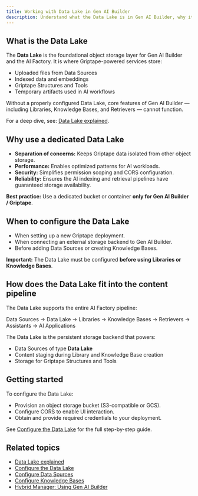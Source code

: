 ```yaml
---
title: Working with Data Lake in Gen AI Builder
description: Understand what the Data Lake is in Gen AI Builder, why it matters, and how it fits into the AI Factory content pipeline.
---
```


## What is the Data Lake

The **Data Lake** is the foundational object storage layer for Gen AI Builder and the AI Factory.
It is where Griptape-powered services store:

- Uploaded files from Data Sources
- Indexed data and embeddings
- Griptape Structures and Tools
- Temporary artifacts used in AI workflows

Without a properly configured Data Lake, core features of Gen AI Builder — including Libraries, Knowledge Bases, and Retrievers — cannot function.

For a deep dive, see: [Data Lake explained](/edb-postgres-ai/ai-factory/learn/explained/data-lake-explained).

## Why use a dedicated Data Lake

- **Separation of concerns:** Keeps Griptape data isolated from other object storage.
- **Performance:** Enables optimized patterns for AI workloads.
- **Security:** Simplifies permission scoping and CORS configuration.
- **Reliability:** Ensures the AI indexing and retrieval pipelines have guaranteed storage availability.

**Best practice:**
Use a dedicated bucket or container **only for Gen AI Builder / Griptape**.

## When to configure the Data Lake

- When setting up a new Griptape deployment.
- When connecting an external storage backend to Gen AI Builder.
- Before adding Data Sources or creating Knowledge Bases.

**Important:**
The Data Lake must be configured **before using Libraries or Knowledge Bases**.

## How does the Data Lake fit into the content pipeline

The Data Lake supports the entire AI Factory pipeline:

Data Sources → Data Lake → Libraries → Knowledge Bases → Retrievers → Assistants → AI Applications


The Data Lake is the persistent storage backend that powers:

- Data Sources of type **Data Lake**
- Content staging during Library and Knowledge Base creation
- Storage for Griptape Structures and Tools

## Getting started

To configure the Data Lake:

- Provision an object storage bucket (S3-compatible or GCS).
- Configure CORS to enable UI interaction.
- Obtain and provide required credentials to your deployment.

See [Configure the Data Lake](/edb-postgres-ai/ai-factory/learn/how-to/gen-ai/configure-datalake) for the full step-by-step guide.

## Related topics

- [Data Lake explained](/edb-postgres-ai/ai-factory/learn/explained/data-lake-explained)
- [Configure the Data Lake](/edb-postgres-ai/ai-factory/learn/how-to/gen-ai/configure-datalake)
- [Configure Data Sources](../data-sources)
- [Configure Knowledge Bases](../knowledge-bases)
- [Hybrid Manager: Using Gen AI Builder](/edb-postgres-ai/hybrid-manager/ai-factory/gen-ai/builder)
